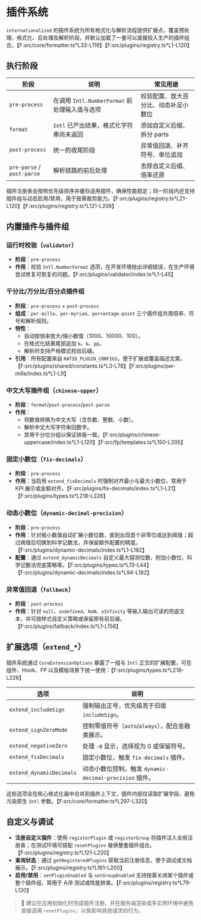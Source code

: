 # 插件系统

`internationalized` 的插件系统为所有格式化与解析流程提供扩展点，覆盖预处理、格式化、后处理及解析阶段，并默认加载了一套可以直接投入生产的插件组合。【F:src/core/formatter.ts†L33-L119】【F:src/plugins/registry.ts†L1-L120】

## 执行阶段

| 阶段 | 说明 | 常见用途 |
|------|------|----------|
| `pre-process` | 在调用 `Intl.NumberFormat` 前处理输入值与选项 | 校验配置、放大百分比、动态补足小数位 |
| `format` | `Intl` 已产出结果，格式化字符串尚未返回 | 添加自定义后缀、拆分 parts |
| `post-process` | 统一的收尾阶段 | 异常值回退、补齐符号、单位追加 |
| `pre-parse` / `post-parse` | 解析链路的前后处理 | 去除自定义后缀、倍率还原 |

插件注册表会按照优先级排序并缓存适用插件，确保性能稳定；同一阶段内还支持插件组与动态启用/禁用，用于按需裁剪能力。【F:src/plugins/registry.ts†L21-L120】【F:src/plugins/registry.ts†L121-L208】

## 内置插件与插件组

### 运行时校验（`validator`）

- **阶段**：`pre-process`
- **作用**：校验 `Intl.NumberFormat` 选项，在开发环境抛出详细错误，在生产环境尝试修复可恢复的问题。【F:src/plugins/validator/index.ts†L1-L45】

### 千分比/万分比/百分点插件组

- **阶段**：`pre-process` + `post-process`
- **组成**：`per-mille`、`per-myriad`、`percentage-point` 三个插件组共用倍率、符号和解析规则。
- **特性**：
  - 自动按倍率放大/缩小数值（1000、10000、100）。
  - 在格式化结果尾部追加 `‰`、`‱`、`pp`。
  - 解析时支持严格模式校验后缀。
- **引用**：所有配置来自 `RATIO_PLUGIN_CONFIGS`，便于扩展或覆盖描述文案。【F:src/plugins/shared/constants.ts†L3-L78】【F:src/plugins/per-mille/index.ts†L1-L9】

### 中文大写插件组（`chinese-upper`）

- **阶段**：`format`/`post-process`/`post-parse`
- **作用**：
  - 将数值转换为中文大写（含负数、整数、小数）。
  - 解析中文大写字符串回数字。
  - 禁用千分位分组以保证排版一致。【F:src/plugins/chinese-uppercase/index.ts†L1-L120】【F:src/fp/templates.ts†L150-L205】

### 固定小数位（`fix-decimals`）

- **阶段**：`pre-process`
- **作用**：当启用 `extend_fixDecimals` 时强制对齐最小与最大小数位，常用于 KPI 展示或金额对齐。【F:src/plugins/fix-decimals/index.ts†L1-L21】【F:src/plugins/types.ts†L218-L226】

### 动态小数位（`dynamic-decimal-precision`）

- **阶段**：`pre-process`
- **作用**：针对极小数值自动扩展小数位数，直到出现首个非零位或达到阈值；超过阈值后切换到科学记数法，并保留额外配置的精度。【F:src/plugins/dynamic-decimals/index.ts†L1-L182】
- **配置**：通过 `extend_dynamicDecimals` 自定义最大探测位数、附加小数位、科学记数法兜底策略等。【F:src/plugins/types.ts†L13-L44】【F:src/plugins/dynamic-decimals/index.ts†L94-L182】

### 异常值回退（`fallback`）

- **阶段**：`post-process`
- **作用**：针对 `null`、`undefined`、`NaN`、`±Infinity` 等输入输出可读的兜底文本，并可按样式自定义策略或保留原有前后缀。【F:src/plugins/fallback/index.ts†L1-L158】

## 扩展选项（`extend_*`）

插件系统通过 `CoreExtensionOptions` 暴露了一组与 `Intl` 正交的扩展配置，可在组件、Hook、FP 以及模板场景下统一使用：【F:src/plugins/types.ts†L218-L226】

| 选项 | 说明 |
|------|------|
| `extend_includeSign` | 强制输出正号，优先级高于旧版 `includeSign`。|
| `extend_signZeroMode` | 控制零值符号（`auto`/`always`），配合金融类展示。|
| `extend_negativeZero` | 处理 `-0` 显示，选择视为 0 或保留符号。|
| `extend_fixDecimals` | 固定小数位，触发 `fix-decimals` 插件。|
| `extend_dynamicDecimals` | 动态小数位控制，触发 `dynamic-decimal-precision` 插件。|

这些选项会在核心格式化器中合并到插件上下文，插件内部仅读取扩展字段，避免污染原生 `Intl` 参数。【F:src/core/formatter.ts†L297-L320】

## 自定义与调试

- **注册自定义插件**：使用 `registerPlugin` 或 `registerGroup` 将插件注入全局注册表；在测试环境可搭配 `resetPlugins` 替换整套插件组合。【F:src/plugins/registry.ts†L121-L220】
- **查询状态**：通过 `getRegisteredPlugins` 获取当前注册信息，便于调试或文档展示。【F:src/plugins/registry.ts†L161-L200】
- **启用/禁用**：`setPluginEnabled` 与 `setGroupEnabled` 支持按需关闭某个插件或整个插件组，常用于 A/B 测试或性能排查。【F:src/plugins/registry.ts†L79-L120】

> 📌 建议在应用初始化时完成插件注册，并在服务端渲染或多实例环境中避免直接调用 `resetPlugins`，以免影响其他请求的行为。
